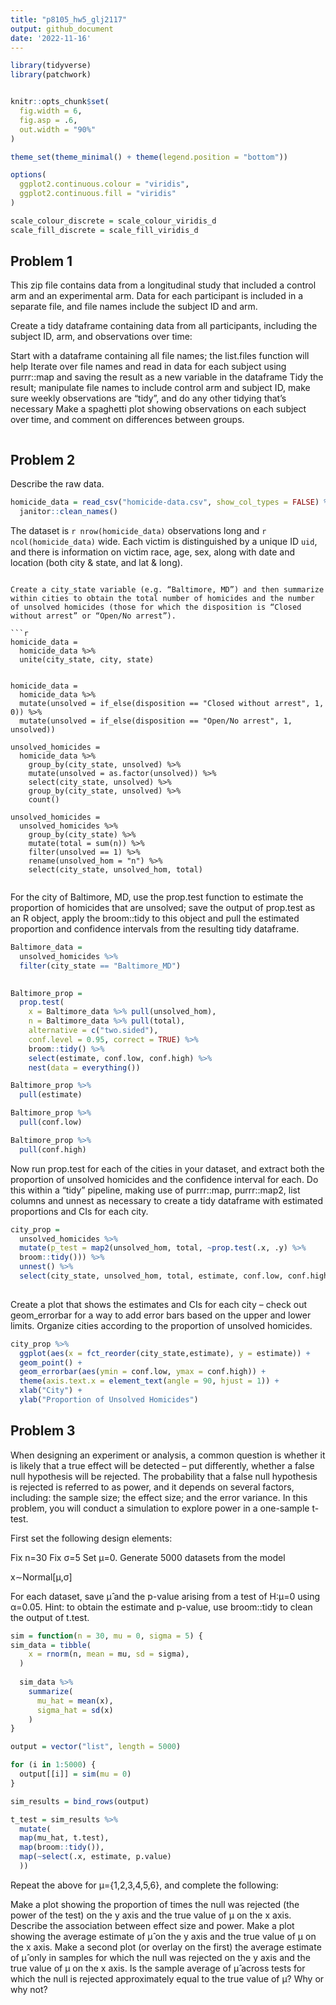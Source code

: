 ```yaml
---
title: "p8105_hw5_glj2117"
output: github_document
date: '2022-11-16'
---
```


```r

library(tidyverse)
library(patchwork)


knitr::opts_chunk$set(
  fig.width = 6,
  fig.asp = .6,
  out.width = "90%"
)

theme_set(theme_minimal() + theme(legend.position = "bottom"))

options(
  ggplot2.continuous.colour = "viridis",
  ggplot2.continuous.fill = "viridis"
)

scale_colour_discrete = scale_colour_viridis_d
scale_fill_discrete = scale_fill_viridis_d

```

## Problem 1

This zip file contains data from a longitudinal study that included a control arm and an experimental arm. Data for each participant is included in a separate file, and file names include the subject ID and arm.

Create a tidy dataframe containing data from all participants, including the subject ID, arm, and observations over time:

Start with a dataframe containing all file names; the list.files function will help
Iterate over file names and read in data for each subject using purrr::map and saving the result as a new variable in the dataframe
Tidy the result; manipulate file names to include control arm and subject ID, make sure weekly observations are “tidy”, and do any other tidying that’s necessary
Make a spaghetti plot showing observations on each subject over time, and comment on differences between groups.



```r


```

## Problem 2
Describe the raw data. 

```r

homicide_data = read_csv("homicide-data.csv", show_col_types = FALSE) %>% 
  janitor::clean_names()

```
The dataset is `r nrow(homicide_data)` observations long and `r ncol(homicide_data)` wide. Each victim is distinguished by a unique ID `uid`, and there is information on victim race, age, sex, along with date and location (both city & state, and lat & long).
```

Create a city_state variable (e.g. “Baltimore, MD”) and then summarize within cities to obtain the total number of homicides and the number of unsolved homicides (those for which the disposition is “Closed without arrest” or “Open/No arrest”).

```r
homicide_data =
  homicide_data %>% 
  unite(city_state, city, state)
  

homicide_data = 
  homicide_data %>% 
  mutate(unsolved = if_else(disposition == "Closed without arrest", 1, 0)) %>%
  mutate(unsolved = if_else(disposition == "Open/No arrest", 1, unsolved))

unsolved_homicides = 
  homicide_data %>% 
    group_by(city_state, unsolved) %>% 
    mutate(unsolved = as.factor(unsolved)) %>% 
    select(city_state, unsolved) %>% 
    group_by(city_state, unsolved) %>% 
    count()

unsolved_homicides =   
  unsolved_homicides %>% 
    group_by(city_state) %>% 
    mutate(total = sum(n)) %>% 
    filter(unsolved == 1) %>% 
    rename(unsolved_hom = "n") %>% 
    select(city_state, unsolved_hom, total)
   
```

For the city of Baltimore, MD, use the prop.test function to estimate the proportion of homicides that are unsolved; save the output of prop.test as an R object, apply the broom::tidy to this object and pull the estimated proportion and confidence intervals from the resulting tidy dataframe.

```r

Baltimore_data =
  unsolved_homicides %>% 
  filter(city_state == "Baltimore_MD") 
  

Baltimore_prop =
  prop.test(
    x = Baltimore_data %>% pull(unsolved_hom), 
    n = Baltimore_data %>% pull(total), 
    alternative = c("two.sided"),
    conf.level = 0.95, correct = TRUE) %>% 
    broom::tidy() %>%
    select(estimate, conf.low, conf.high) %>% 
    nest(data = everything())

Baltimore_prop %>% 
  pull(estimate)

Baltimore_prop %>% 
  pull(conf.low)

Baltimore_prop %>% 
  pull(conf.high)
```

Now run prop.test for each of the cities in your dataset, and extract both the proportion of unsolved homicides and the confidence interval for each. Do this within a “tidy” pipeline, making use of purrr::map, purrr::map2, list columns and unnest as necessary to create a tidy dataframe with estimated proportions and CIs for each city.

```r

city_prop = 
  unsolved_homicides %>% 
  mutate(p_test = map2(unsolved_hom, total, ~prop.test(.x, .y) %>% 
  broom::tidy())) %>% 
  unnest() %>% 
  select(city_state, unsolved_hom, total, estimate, conf.low, conf.high)
  
```

Create a plot that shows the estimates and CIs for each city – check out geom_errorbar for a way to add error bars based on the upper and lower limits. Organize cities according to the proportion of unsolved homicides.
```r

city_prop %>% 
  ggplot(aes(x = fct_reorder(city_state,estimate), y = estimate)) +
  geom_point() +
  geom_errorbar(aes(ymin = conf.low, ymax = conf.high)) +
  theme(axis.text.x = element_text(angle = 90, hjust = 1)) + 
  xlab("City") +
  ylab("Proportion of Unsolved Homicides")

```


## Problem 3

When designing an experiment or analysis, a common question is whether it is likely that a true effect will be detected – put differently, whether a false null hypothesis will be rejected. The probability that a false null hypothesis is rejected is referred to as power, and it depends on several factors, including: the sample size; the effect size; and the error variance. In this problem, you will conduct a simulation to explore power in a one-sample t-test.

First set the following design elements:

Fix n=30
Fix σ=5
Set μ=0. Generate 5000 datasets from the model

x∼Normal[μ,σ]

For each dataset, save μ̂  and the p-value arising from a test of H:μ=0 using α=0.05. Hint: to obtain the estimate and p-value, use broom::tidy to clean the output of t.test.

```r
sim = function(n = 30, mu = 0, sigma = 5) {
sim_data = tibble(
    x = rnorm(n, mean = mu, sd = sigma),
  )
  
  sim_data %>% 
    summarize(
      mu_hat = mean(x),
      sigma_hat = sd(x)
    )
}

output = vector("list", length = 5000)

for (i in 1:5000) {
  output[[i]] = sim(mu = 0)
}

sim_results = bind_rows(output)

t_test = sim_results %>% 
  mutate(
  map(mu_hat, t.test),
  map(broom::tidy()),
  map(~select(.x, estimate, p.value)
  ))

```


Repeat the above for μ={1,2,3,4,5,6}, and complete the following:

Make a plot showing the proportion of times the null was rejected (the power of the test) on the y axis and the true value of μ on the x axis. Describe the association between effect size and power.
Make a plot showing the average estimate of μ̂  on the y axis and the true value of μ on the x axis. Make a second plot (or overlay on the first) the average estimate of μ̂  only in samples for which the null was rejected on the y axis and the true value of μ on the x axis. Is the sample average of μ̂  across tests for which the null is rejected approximately equal to the true value of μ? Why or why not?


